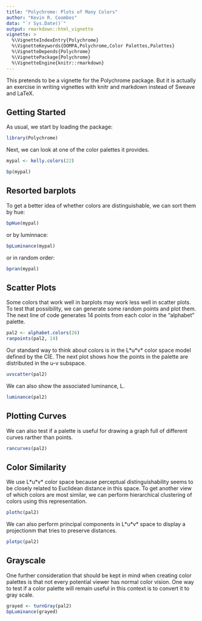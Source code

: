 ---
title: "Polychrome: Plots of Many Colors"
author: "Kevin R. Coombes"
data: "`r Sys.Date()`"
output: rmarkdown::html_vignette
vignette: >
  %\VignetteIndexEntry{Polychrome}
  %\VignetteKeywords{OOMPA,Polychrome,Color Palettes,Palettes}
  %\VignetteDepends{Polychrome}
  %\VignettePackage{Polychrome}
  %\VignetteEngine{knitr::rmarkdown}
---

This pretends to be a  vignette for the Polychrome package.  But it
is actually an exercise in writing vignettes with knitr and markdown
instead of Sweave and LaTeX.

## Getting Started

As usual, we start by loading the package:

```{r}
library(Polychrome)
```

Next, we can look at one of the color palettes it provides.

```{r}
mypal <- kelly.colors(22)
```

```{r fig.width=7, fig.height=5}
bp(mypal)
```

## Resorted barplots

To get a better idea of whether colors are distinguishable, we can
sort them by hue:
```{r fig.width=7, fig.height=5}
bpHue(mypal)
```

or by luminnace:
```{r fig.width=7, fig.height=5}
bpLuminance(mypal)
```

or in random order:
```{r fig.width=7, fig.height=5}
bpran(mypal)
```

## Scatter Plots
Some colors that work well in barplots may work less well in scatter
plots.  To test that possibility, we can generate some random points
and plot them. The next line of code generates 14 points from each
color in the "alphabet" palette.

```{r fig.width=7, fig.height=5}
pal2 <- alphabet.colors(26)
ranpoints(pal2, 14)
```

Our standard way to think about colors is in the L\*u\*v\* color space
model defined by the CIE.  The next plot shows how the points in the
palette are distributed in the u-v subspace.
```{r fig.width=7, fig.height=5}
uvscatter(pal2)
```

We can also show the associated luminance, L.
```{r fig.width=7, fig.height=5}
luminance(pal2)
```

## Plotting Curves
We can also test if a palette is useful for drawing a graph full of
different curves rarther than points.
```{r fig.width=7, fig.height=5}
rancurves(pal2)
```

## Color Similarity
We use L\*u\*v\* color space because perceptual distinguishability seems
to be closely related to Euclidean distance in this space.  To get
another view of which colors are most similar, we can perform
hierarchical clustering of colors using this representation.
```{r fig.width=7, fig.height=5}
plothc(pal2)
```
We can also perform principal components in L\*u\*v\* space to display
a projectionm that tries to preserve distances.
```{r fig.width=7, fig.height=5}
plotpc(pal2)
```

## Grayscale
One further consideration that should be kept in mind when creating
color palettes is that not every potential viewer has normal color
vision. One way to test if a color palette will remain useful in this
context is to convert it to gray scale.

```{r fig.width=7, fig.height=5}
grayed <- turnGray(pal2)
bpLuminance(grayed)
```
